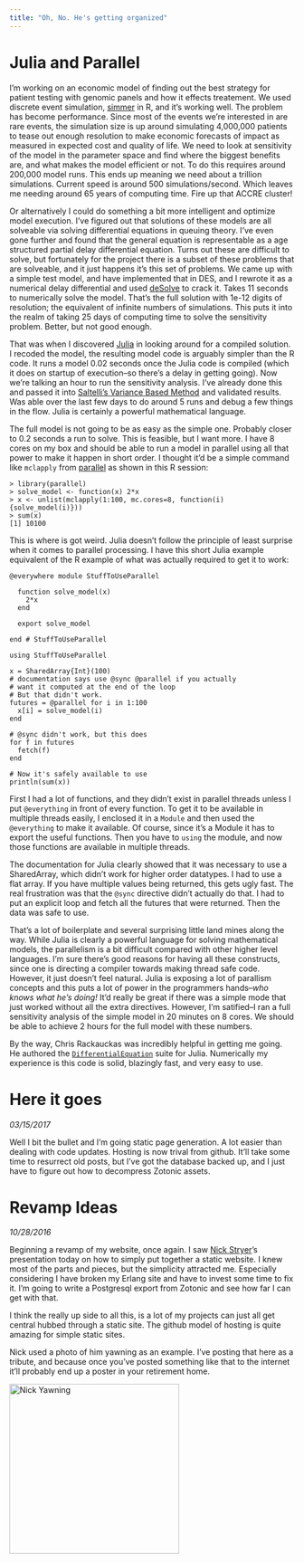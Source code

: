 ```yaml
---
title: "Oh, No. He's getting organized"
---
```


# Julia and Parallel

I'm working on an economic model of finding out the best strategy for patient testing with genomic panels and how it effects treatement. We used discrete event simulation, [simmer](http://r-simmer.org/) in R, and it's working well. The problem has become performance. Since most of the events we're interested in are rare events, the simulation size is up around simulating 4,000,000 patients to tease out enough resolution to make economic forecasts of impact as measured in expected cost and quality of life. We need to look at sensitivity of the model in the parameter space and find where the biggest benefits are, and what makes the model efficient or not. To do this requires around 200,000 model runs. This ends up meaning we need about a trillion simulations. Current speed is around 500 simulations/second. Which leaves me needing around 65 years of computing time. Fire up that ACCRE cluster!

Or alternatively I could do something a bit more intelligent and optimize model execution. I've figured out that solutions of these models are all solveable via solving differential equations in queuing theory. I've even gone further and found that the general equation is representable as a age structured partial delay differential equation. Turns out these are difficult to solve, but fortunately for the project there is a subset of these problems that are solveable, and it just happens it's this set of problems. We came up with a simple test model, and have implemented that in DES, and I rewrote it as a numerical delay differential and used [deSolve](https://cran.r-project.org/web/packages/deSolve/deSolve.pdf) to crack it. Takes 11 seconds to numerically solve the model. That's the full solution with 1e-12 digits of resolution; the equivalent of infinite numbers of simulations. This puts it into the realm of taking 25 days of computing time to solve the sensitivity problem. Better, but not good enough.

That was when I discovered [Julia](http://julialang.org/) in looking around for a compiled solution. I recoded the model, the resulting model code is arguably simpler than the R code. It runs a model 0.02 seconds once the Julia code is compiled (which it does on startup of execution--so there's a delay in getting going). Now we're talking an hour to run the sensitivity analysis. I've already done this and passed it into [Saltelli's Variance Based Method](https://github.com/LoLab-VU/varsens) and validated results. Was able over the last few days to do around 5 runs and debug a few things in the flow. Julia is certainly a powerful mathematical language. 

The full model is not going to be as easy as the simple one. Probably closer to 0.2 seconds a run to solve. This is feasible, but I want more. I have 8 cores on my box and should be able to run a model in parallel using all that power to make it happen in short order. I thought it'd be a simple command like `mclapply` from [parallel](https://stat.ethz.ch/R-manual/R-devel/library/parallel/doc/parallel.pdf) as shown in this R session:

~~~~~~~~~~~~~~~~~~~~~~~~~~~~~~
> library(parallel)
> solve_model <- function(x) 2*x
> x <- unlist(mclapply(1:100, mc.cores=8, function(i) {solve_model(i)}))
> sum(x)
[1] 10100
~~~~~~~~~~~~~~~~~~~~~~~~~~~~~~

This is where is got weird. Julia doesn't follow the principle of least surprise when it comes to parallel processing. I have this short Julia example equivalent of the R example of what was actually required to get it to work:

~~~~~~~~~~~~~~~~~~~~~~~~~
@everywhere module StuffToUseParallel

  function solve_model(x)
    2*x
  end
  
  export solve_model
  
end # StuffToUseParallel

using StuffToUseParallel

x = SharedArray{Int}(100)
# documentation says use @sync @parallel if you actually 
# want it computed at the end of the loop
# But that didn't work.
futures = @parallel for i in 1:100
  x[i] = solve_model(i)
end

# @sync didn't work, but this does
for f in futures
  fetch(f)
end

# Now it's safely available to use
println(sum(x))
~~~~~~~~~~~~~~~~~~~~~~~~~

First I had a lot of functions, and they didn't exist in parallel threads unless I put `@everything` in front of every function. To get it to be available in multiple threads easily, I enclosed it in a `Module` and then used the `@everything` to make it available. Of course, since it's a Module it has to export the useful functions. Then you have to `using` the module, and now those functions are available in multiple threads.

The documentation for Julia clearly showed that it was necessary to use a SharedArray, which didn't work for higher order datatypes. I had to use a flat array. If you have multiple values being returned, this gets ugly fast. The real frustration was that the `@sync` directive didn't actually do that. I had to put an explicit loop and fetch all the futures that were returned. Then the data was safe to use.

That's a lot of boilerplate and several surprising little land mines along the way. While Julia is clearly a powerful language for solving mathematical models, the parallelism is a bit difficult compared with other higher level languages. I'm sure there's good reasons for having all these constructs, since one is directing a compiler towards making thread safe code. However, it just doesn't feel natural. Julia is exposing a lot of parallism concepts and this puts a lot of power in the programmers hands--*who knows what he's doing!* It'd really be great if there was a simple mode that just worked without all the extra directives. However, I'm satified--I ran a full sensitivity analysis of the simple model in 20 minutes on 8 cores. We should be able to achieve 2 hours for the full model with these numbers.

By the way, Chris Rackauckas was incredibly helpful in getting me going. He authored the [`DifferentialEquation`](https://github.com/JuliaDiffEq/DifferentialEquations.jl) suite for Julia. Numerically my experience is this code is solid, blazingly fast, and very easy to use. 


# Here it goes

*03/15/2017*

Well I bit the bullet and I'm going static page generation. A lot easier than dealing with code updates. Hosting is now trival from github. It'll take some time to resurrect old posts, but I've got the database backed up, and I just have to figure out how to decompress Zotonic assets.


# Revamp Ideas

*10/28/2016*

Beginning a revamp of my website, once again. I saw [Nick Stryer](http://nickstrayer.me/)'s presentation today on how to simply put together a static website. I knew most of the parts and pieces, but the simplicity attracted me. Especially considering I have broken my Erlang site and have to invest some time to fix it. I'm going to write a Postgresql export from Zotonic and see how far I can get with that.

I think the really up side to all this, is a lot of my projects can just all get central hubbed through a static site. The github model of hosting is quite amazing for simple static sites.

Nick used a photo of him yawning as an example. I've posting that here as a tribute, and because once you've posted something like that to the internet it'll probably end up a poster in your retirement home.

<div class="figure">
<img src="photos/nickyawn.jpg" alt="Nick Yawning" width="300" />
</div>